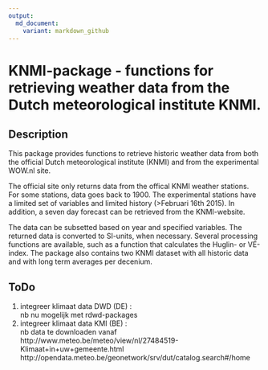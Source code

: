 ```yaml
---
output:
  md_document:
    variant: markdown_github
---
```


<!-- README.md is generated from README.Rmd. Please edit that file -->

# KNMI-package - functions for retrieving weather data from the Dutch meteorological institute KNMI.

## Description

This package provides functions to retrieve historic weather data from both
the official Dutch meteorological institute (KNMI) and from the experimental WOW.nl site.  

The official site only returns data from the offical KNMI weather stations. For some stations,
data goes back to 1900. The experimental stations have a limited set of variables and limited
history (>Februari 16th 2015). 
In addition, a seven day forecast can be retrieved from the KNMI-website. 

The data can be subsetted based on year and specified variables. The returned data is converted to
SI-units, when necessary. 
Several processing functions are available, such as a function that
calculates the Huglin- or VE-index. The package also contains two KNMI dataset with all
historic data and with long term averages per decenium.

## ToDo

  1. integreer klimaat data DWD (DE) :  
     nb nu mogelijk met rdwd-packages
  2. integreer klimaat data KMI (BE) :   
     nb data te downloaden vanaf http://www.meteo.be/meteo/view/nl/27484519-Klimaat+in+uw+gemeente.html
     http://opendata.meteo.be/geonetwork/srv/dut/catalog.search#/home